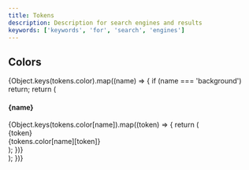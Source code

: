 ```yaml
---
title: Tokens
description: Description for search engines and results
keywords: ['keywords', 'for', 'search', 'engines']
---
```



<div id="about">
  <h2>Colors</h2>
  {Object.keys(tokens.color).map((name) => {
    if (name === 'background') return;
    return (
      <div key={name}>
        <h4>{name}</h4>
        {Object.keys(tokens.color[name]).map((token) => {
          return (
            <div key={token} style={{ display: 'flex' }}>
              <Box background={tokens.color[name][token]} margin="0 8px 0 0" />
              <div>
                <div>{token}</div>
                <div>{tokens.color[name][token]}</div>
              </div>
            </div>
          );
        })}
      </div>
    );
  })}
</div>
